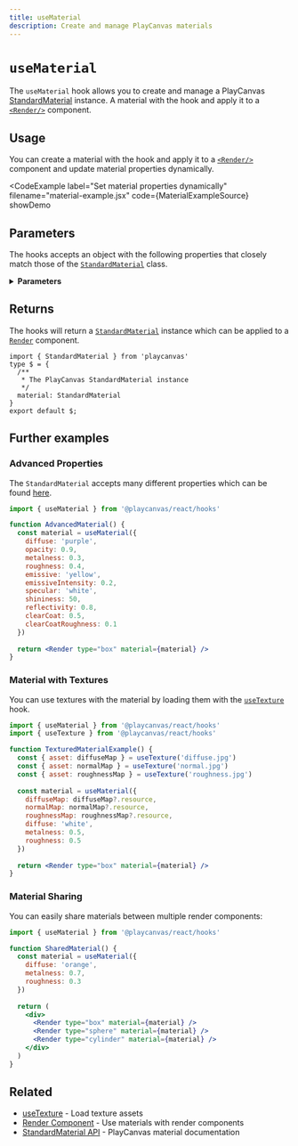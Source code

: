 ```yaml
---
title: useMaterial
description: Create and manage PlayCanvas materials
---
```



# `useMaterial`

The `useMaterial` hook  allows you to create and manage a PlayCanvas [StandardMaterial](https://api.playcanvas.com/engine/classes/StandardMaterial.html) instance. A material with the hook and apply it to a [`<Render/>`](./render) component.

## Usage

You can create a material with the hook and apply it to a [`<Render/>`](./render) component and update material properties dynamically.

<CodeExample 
  label="Set material properties dynamically" 
  filename="material-example.jsx" 
  code={MaterialExampleSource} 
  showDemo
>
  <Application>
    <Staging 
      useLight={true}
      useShadow={true}
      useGrid={true}
      camera={[3, 1, 3]} 
      useControls={true}
    >
      <MaterialExample />
    </Staging>
  </Application>
</CodeExample>

## Parameters

The hooks accepts an object with the following properties that closely match those of the [`StandardMaterial`](https://api.playcanvas.com/engine/classes/StandardMaterial.html) class.

<details>
  <summary><b>Parameters</b></summary>
  <p>
  ```tsx asTypedoc
  import { useMaterial } from '@playcanvas/react/hooks'
  type $ = Parameters<typeof useMaterial>[0];
  export default $;
  ```
  </p>
</details>

## Returns

The hooks will return a [`StandardMaterial`](https://api.playcanvas.com/engine/classes/StandardMaterial.html) instance which can be applied to a [`Render`](./render#render) component.

```tsx asTypedoc
import { StandardMaterial } from 'playcanvas'
type $ = {
  /**
   * The PlayCanvas StandardMaterial instance
   */
  material: StandardMaterial
}
export default $;
```

## Further examples

### Advanced Properties

The `StandardMaterial` accepts many different properties which can be found [here](https://api.playcanvas.com/engine/classes/StandardMaterial.html).

```jsx copy
import { useMaterial } from '@playcanvas/react/hooks'

function AdvancedMaterial() {
  const material = useMaterial({
    diffuse: 'purple',
    opacity: 0.9,
    metalness: 0.3,
    roughness: 0.4,
    emissive: 'yellow',
    emissiveIntensity: 0.2,
    specular: 'white',
    shininess: 50,
    reflectivity: 0.8,
    clearCoat: 0.5,
    clearCoatRoughness: 0.1
  })
  
  return <Render type="box" material={material} />
}
```

### Material with Textures

You can use textures with the material by loading them with the [`useTexture`](./use-asset#usetexture) hook.

```jsx copy
import { useMaterial } from '@playcanvas/react/hooks'
import { useTexture } from '@playcanvas/react/hooks'

function TexturedMaterialExample() {
  const { asset: diffuseMap } = useTexture('diffuse.jpg')
  const { asset: normalMap } = useTexture('normal.jpg')
  const { asset: roughnessMap } = useTexture('roughness.jpg')
  
  const material = useMaterial({
    diffuseMap: diffuseMap?.resource,
    normalMap: normalMap?.resource,
    roughnessMap: roughnessMap?.resource,
    diffuse: 'white',
    metalness: 0.5,
    roughness: 0.5
  })
  
  return <Render type="box" material={material} />
}
```

### Material Sharing

You can easily share materials between multiple render components:

```jsx copy
import { useMaterial } from '@playcanvas/react/hooks'

function SharedMaterial() {
  const material = useMaterial({
    diffuse: 'orange',
    metalness: 0.7,
    roughness: 0.3
  })
  
  return (
    <div>
      <Render type="box" material={material} />
      <Render type="sphere" material={material} />
      <Render type="cylinder" material={material} />
    </div>
  )
}
```

## Related

- [useTexture](./use-asset#usetexture) - Load texture assets
- [Render Component](./render) - Use materials with render components
- [StandardMaterial API](https://api.playcanvas.com/engine/classes/StandardMaterial.html) - PlayCanvas material documentation